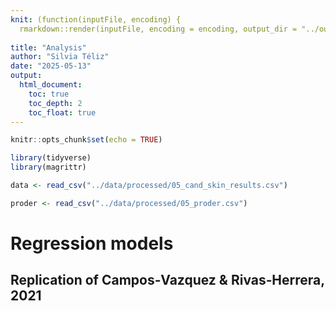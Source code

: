 ```yaml
---
knit: (function(inputFile, encoding) {
  rmarkdown::render(inputFile, encoding = encoding, output_dir = "../output") })
  
title: "Analysis"
author: "Silvia Téliz"
date: "2025-05-13"
output:
  html_document:
    toc: true
    toc_depth: 2      
    toc_float: true
---
```


```r
knitr::opts_chunk$set(echo = TRUE)
```

```r
library(tidyverse)
library(magrittr)
```

```r
data <- read_csv("../data/processed/05_cand_skin_results.csv")

proder <- read_csv("../data/processed/05_proder.csv")
```

# Regression models

## Replication of Campos‐Vazquez & Rivas‐Herrera, 2021

```r

```







